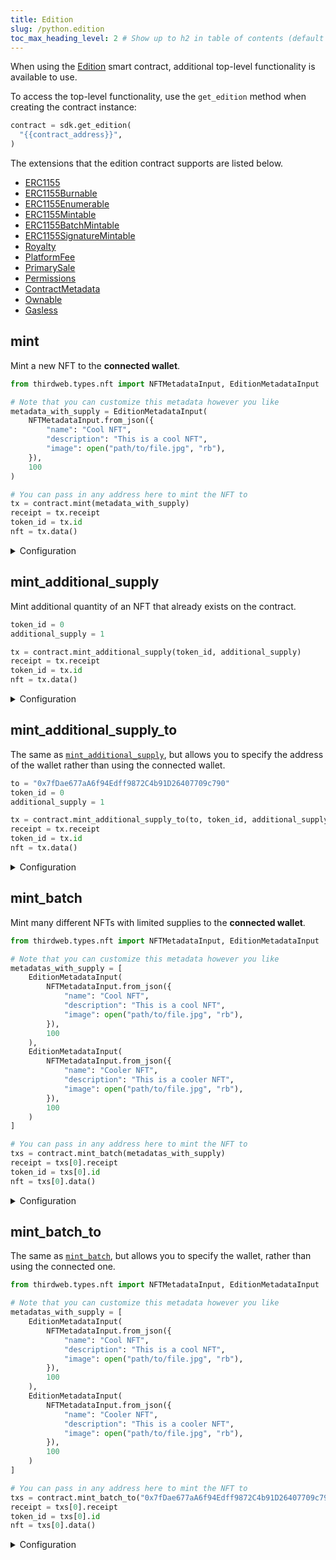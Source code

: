 ```yaml
---
title: Edition
slug: /python.edition
toc_max_heading_level: 2 # Show up to h2 in table of contents (default is up to h3)
---
```


When using the [Edition](https://thirdweb.com/thirdweb.eth/TokenERC1155) smart contract, additional top-level functionality is available to use.

To access the top-level functionality, use the `get_edition` method when creating the contract instance:

```python
contract = sdk.get_edition(
  "{{contract_address}}",
)
```

The extensions that the edition contract supports are listed below.

- [ERC1155](/python/python.erc1155)
- [ERC1155Burnable](/python/python.erc1155burnable)
- [ERC1155Enumerable](/python/python.erc1155enumerable)
- [ERC1155Mintable](/python/python.erc1155mintable)
- [ERC1155BatchMintable](/python/python.erc1155batchmintable)
- [ERC1155SignatureMintable](/python/python.erc1155signaturemintable)
- [Royalty](/python/python.contractroyalty)
- [PlatformFee](/python/python.platformfee)
- [PrimarySale](/python/python.contractprimarysale)
- [Permissions](/python/python.permissions)
- [ContractMetadata](/python/python.contractmetadata)
- [Ownable](/python/python.ownable)
- [Gasless](/python/python.gasless)

## mint

Mint a new NFT to the **connected wallet**.

```python
from thirdweb.types.nft import NFTMetadataInput, EditionMetadataInput

# Note that you can customize this metadata however you like
metadata_with_supply = EditionMetadataInput(
    NFTMetadataInput.from_json({
        "name": "Cool NFT",
        "description": "This is a cool NFT",
        "image": open("path/to/file.jpg", "rb"),
    }),
    100
)

# You can pass in any address here to mint the NFT to
tx = contract.mint(metadata_with_supply)
receipt = tx.receipt
token_id = tx.id
nft = tx.data()
```

<details>
  <summary>Configuration</summary>
  <div>

#### metadata_with_supply

A `EditionMetadataInput` object containing a `NFTMetadataInput` object and a `supply` property.

```python
class NFTMetadataInput:
    name: str
    description: Optional[str] = None
    image: Optional[str] = None
    external_url: Optional[str] = None
    animation_url: Optional[str] = None
    background_color: Optional[str] = None
    properties: Optional[Dict[str, Any]] = None
```

The metadata object can either be a string that points to valid metadata that
conforms to the [metadata standards](https://docs.opensea.io/docs/metadata-standards#metadata-structure),
or an object that conforms to the same standards.

If you provide an object, the metadata is uploaded and pinned to IPFS before
the NFT(s) are minted.

```python
# Below is an example of using a string rather than an object for metadata
metadata = "https://example.com/metadata.json" # Any URL or IPFS URI that points to metadata


tx = contract.mint(EditionMetadataInput(
  metadata = metadata,
  supply = 1000, # The number of this NFT you want to mint
))
```

</div>
</details>

## mint_additional_supply

Mint additional quantity of an NFT that already exists on the contract.

```python
token_id = 0
additional_supply = 1

tx = contract.mint_additional_supply(token_id, additional_supply)
receipt = tx.receipt
token_id = tx.id
nft = tx.data()
```

<details>
  <summary>Configuration</summary>
  <div>

#### token_id

The ID of the NFT you want to mint additional supply for.

Must be an `int`.

```python
tx = contract.mint_additional_supply(
  # highlight-next-line
  "{{token_id}}",
  "{{additional_supply}}",
)
```

#### additional_supply

How much additional supply you want to mint.

Must be an `int`.

```python
tx = contract.mint_additional_supply(
  "{{token_id}}",
  # highlight-next-line
  "{{additional_supply}}",
)
```

</div>
</details>

## mint_additional_supply_to

The same as [`mint_additional_supply`](#mint_additional_supply), but allows you to specify the address of the wallet rather than using the connected wallet.

```python
to = "0x7fDae677aA6f94Edff9872C4b91D26407709c790"
token_id = 0
additional_supply = 1

tx = contract.mint_additional_supply_to(to, token_id, additional_supply)
receipt = tx.receipt
token_id = tx.id
nft = tx.data()
```

<details>
  <summary>Configuration</summary>
  <div>

#### to

The address of the wallet you want to mint the NFT to.

Must be a `string`.

```python
tx = contract.mint_additional_supply_to(
  # highlight-next-line
  "{{wallet_address}}",
  "{{token_id}}",
  "{{additoinal_supply}}",
)
```

#### token_id

The ID of the NFT you want to mint additional supply for.

Must be an `int`.

```python
tx = contract.mint_additional_supply_to(
  "{{wallet_address}}",
  # highlight-next-line
  "{{token_id}}",
  "{{additoinal_supply}}",
)
```

#### additional_supply

How much additional supply you want to mint.

Must be an `int`.

```python
tx = contract.mint_additional_supply_to(
  "{{wallet_address}}",
  "{{token_id}}",
  # highlight-next-line
  "{{additoinal_supply}}",
)
```

</div>
</details>

## mint_batch

Mint many different NFTs with limited supplies to the **connected wallet**.

```python
from thirdweb.types.nft import NFTMetadataInput, EditionMetadataInput

# Note that you can customize this metadata however you like
metadatas_with_supply = [
    EditionMetadataInput(
        NFTMetadataInput.from_json({
            "name": "Cool NFT",
            "description": "This is a cool NFT",
            "image": open("path/to/file.jpg", "rb"),
        }),
        100
    ),
    EditionMetadataInput(
        NFTMetadataInput.from_json({
            "name": "Cooler NFT",
            "description": "This is a cooler NFT",
            "image": open("path/to/file.jpg", "rb"),
        }),
        100
    )
]

# You can pass in any address here to mint the NFT to
txs = contract.mint_batch(metadatas_with_supply)
receipt = txs[0].receipt
token_id = txs[0].id
nft = txs[0].data()
```

<details>
  <summary>Configuration</summary>
  <div>

#### metadata_with_supply

A list of `EditionMetadataInput` objects that contain the metadata and supply of each NFT you want to mint.

The `supply` property is the number of this NFT you want to mint.
Must be an `int`.

The `metadata` object must be an `NFTMetadataInput` object and follow the [metadata standards](https://docs.opensea.io/docs/metadata-standards#metadata-structure).
Alternatively, you can provide a `string`s that points to a valid metadata object
to override the default behavior of uploading and pinning the metadata to IPFS (shown below).

```python
from thirdweb.types.nft import EditionMetadataInput

# highlight-start
metadatas = [
  EditionMetadataInput(
    metadata: "https://example.com/metadata1.json", // Any URI/URL that points to metadata
    supply: 50,
  ),
  EditionMetadataInput(
    metadata: "ipfs://my-ipfs-hash", // Any URI/URL that points to metadata
    supply: 100,
  ),
]
# highlight-end

tx_result = contract.mint_batch(metadatas)
```

</div>
</details>

## mint_batch_to

The same as [`mint_batch`](#mint_batch), but allows you to specify the wallet, rather than using the connected one.

```python
from thirdweb.types.nft import NFTMetadataInput, EditionMetadataInput

# Note that you can customize this metadata however you like
metadatas_with_supply = [
    EditionMetadataInput(
        NFTMetadataInput.from_json({
            "name": "Cool NFT",
            "description": "This is a cool NFT",
            "image": open("path/to/file.jpg", "rb"),
        }),
        100
    ),
    EditionMetadataInput(
        NFTMetadataInput.from_json({
            "name": "Cooler NFT",
            "description": "This is a cooler NFT",
            "image": open("path/to/file.jpg", "rb"),
        }),
        100
    )
]

# You can pass in any address here to mint the NFT to
txs = contract.mint_batch_to("0x7fDae677aA6f94Edff9872C4b91D26407709c790", metadatas_with_supply)
receipt = txs[0].receipt
token_id = txs[0].id
nft = txs[0].data()
```

<details>
  <summary>Configuration</summary>
  <div>

#### to_address

The address of the wallet you want to mint the NFT to.

Must be a `string`.

```python
from thirdweb.types.nft import EditionMetadataInput, NFTMetadataInput
# Custom metadata and supplies of your NFTs
const metadata_with_supply = [
  EditionMetadata(
    metadata = NFTMetadataInput.from_json(
      # ...
    ),
    supply = 100
  )
  # ...
]

tx_result = contract.mint_batch_to(
  # highlight-next-line
  "{{wallet_address}}",
  metadata_with_supply,
)
```

#### metadata_with_supply

See [`mint_batch`](#mint_batch) for more details.

</div>
</details>

